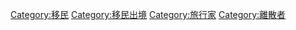 [[Category:移民|Category:移民]]
[[Category:移民出境|Category:移民出境]]
[[Category:旅行家|Category:旅行家]]
[[Category:離散者|Category:離散者]]